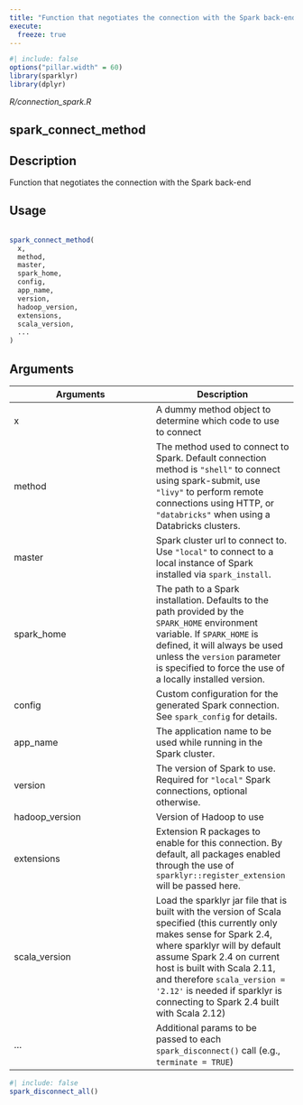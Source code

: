 ```yaml
---
title: "Function that negotiates the connection with the Spark back-end"
execute:
  freeze: true
---
```


```r
#| include: false
options("pillar.width" = 60)
library(sparklyr) 
library(dplyr)
```

*R/connection_spark.R*

## spark_connect_method

## Description
 Function that negotiates the connection with the Spark back-end 


## Usage
```r
 
spark_connect_method( 
  x, 
  method, 
  master, 
  spark_home, 
  config, 
  app_name, 
  version, 
  hadoop_version, 
  extensions, 
  scala_version, 
  ... 
) 
```

## Arguments
|Arguments|Description|
|---|---|
| x | A dummy method object to determine which code to use to connect |
| method | The method used to connect to Spark. Default connection method is `"shell"` to connect using spark-submit, use `"livy"` to perform remote connections using HTTP, or `"databricks"` when using a Databricks clusters. |
| master | Spark cluster url to connect to. Use `"local"` to connect to a local instance of Spark installed via `spark_install`. |
| spark_home | The path to a Spark installation. Defaults to the path provided by the `SPARK_HOME` environment variable. If `SPARK_HOME` is defined, it will always be used unless the `version` parameter is specified to force the use of a locally installed version. |
| config | Custom configuration for the generated Spark connection. See `spark_config` for details. |
| app_name | The application name to be used while running in the Spark cluster. |
| version | The version of Spark to use. Required for `"local"` Spark connections, optional otherwise. |
| hadoop_version | Version of Hadoop to use |
| extensions | Extension R packages to enable for this connection. By default, all packages enabled through the use of `sparklyr::register_extension` will be passed here. |
| scala_version | Load the sparklyr jar file that is built with the version of Scala specified (this currently only makes sense for Spark 2.4, where sparklyr will by default assume Spark 2.4 on current host is built with Scala 2.11, and therefore `scala_version = '2.12'` is needed if sparklyr is connecting to Spark 2.4 built with Scala 2.12) |
| ... | Additional params to be passed to each `spark_disconnect()` call (e.g., `terminate = TRUE`) |








```r
#| include: false
spark_disconnect_all()
```
